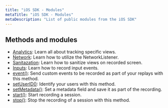 ```yaml
---
title: "iOS SDK - Modules"
metaTitle: "iOS SDK - Modules"
metaDescription: "List of public modules from the iOS SDK"
---
```


## Methods and modules

- [Analytics](/ios-sdk/analytics): Learn all about tracking specific views.
- [Network](/ios-sdk/network): Learn how to utilize the NetworkListener.
- [Sanitazation](/ios-sdk/sanitization): Learn how to sanitize views on recorded screen.
- [Inputs](/ios-sdk/inputs): Learn how to record input events.
- [event()](/ios-sdk/event): Send custom events to be recorded as part of your replays with this method.
- [setUserID()](/ios-sdk/set-user-id): Identify your users with this method.
- [setMetadata()](/ios-sdk/set-metadata): Set a metadata field and save it as part of the recording.
- [start()](/ios-sdk/start): Start recording a session.
- [stop()](/ios-sdk/stop): Stop the recording of a session with this method.
